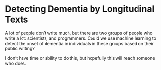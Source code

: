 
# Detecting Dementia by Longitudinal Texts

A lot of people don't write much, but there are two groups of people who write a lot: scientists, and programmers. Could we use machine learning to detect the onset of dementia in individuals in these groups based on their public writing?

I don't have time or ability to do this, but hopefully this will reach someone who does.